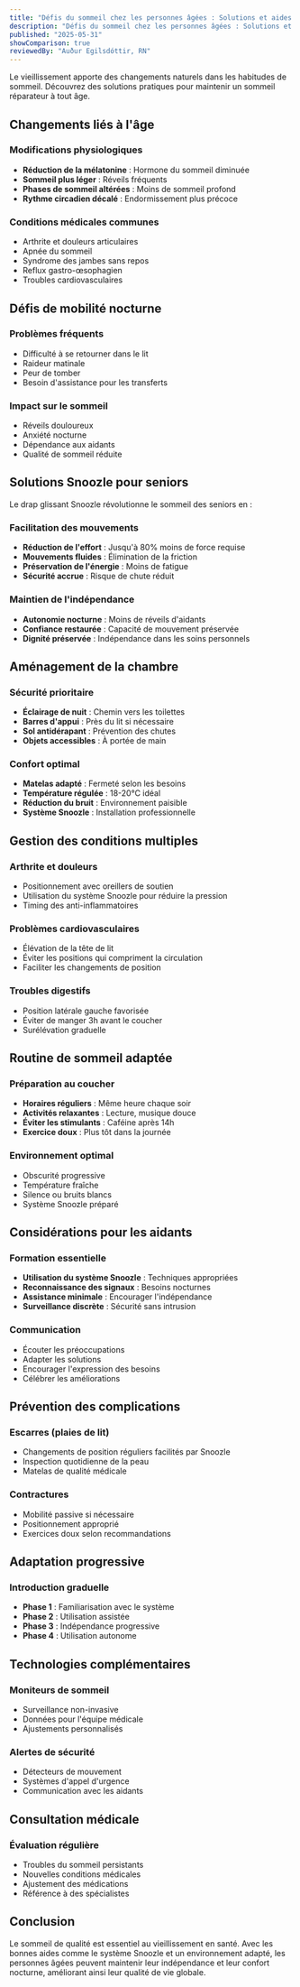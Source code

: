 ```yaml
---
title: "Défis du sommeil chez les personnes âgées : Solutions et aides adaptées"
description: "Défis du sommeil chez les personnes âgées : Solutions et aides adaptées"
published: "2025-05-31"
showComparison: true
reviewedBy: "Auður Egilsdóttir, RN"
---
```

Le vieillissement apporte des changements naturels dans les habitudes de sommeil. Découvrez des solutions pratiques pour maintenir un sommeil réparateur à tout âge.

<h2>Changements liés à l'âge</h2>


<h3>Modifications physiologiques</h3>

- <strong>Réduction de la mélatonine</strong> : Hormone du sommeil diminuée
- <strong>Sommeil plus léger</strong> : Réveils fréquents
- <strong>Phases de sommeil altérées</strong> : Moins de sommeil profond
- <strong>Rythme circadien décalé</strong> : Endormissement plus précoce

<h3>Conditions médicales communes</h3>

- Arthrite et douleurs articulaires
- Apnée du sommeil
- Syndrome des jambes sans repos
- Reflux gastro-œsophagien
- Troubles cardiovasculaires

<h2>Défis de mobilité nocturne</h2>


<h3>Problèmes fréquents</h3>

- Difficulté à se retourner dans le lit
- Raideur matinale
- Peur de tomber
- Besoin d'assistance pour les transferts

<h3>Impact sur le sommeil</h3>

- Réveils douloureux
- Anxiété nocturne
- Dépendance aux aidants
- Qualité de sommeil réduite

<h2>Solutions Snoozle pour seniors</h2><p>Le drap glissant Snoozle révolutionne le sommeil des seniors en :</p>

<h3>Facilitation des mouvements</h3>

- <strong>Réduction de l'effort</strong> : Jusqu'à 80% moins de force requise
- <strong>Mouvements fluides</strong> : Élimination de la friction
- <strong>Préservation de l'énergie</strong> : Moins de fatigue
- <strong>Sécurité accrue</strong> : Risque de chute réduit

<h3>Maintien de l'indépendance</h3>

- <strong>Autonomie nocturne</strong> : Moins de réveils d'aidants
- <strong>Confiance restaurée</strong> : Capacité de mouvement préservée
- <strong>Dignité préservée</strong> : Indépendance dans les soins personnels

<h2>Aménagement de la chambre</h2>


<h3>Sécurité prioritaire</h3>

- <strong>Éclairage de nuit</strong> : Chemin vers les toilettes
- <strong>Barres d'appui</strong> : Près du lit si nécessaire
- <strong>Sol antidérapant</strong> : Prévention des chutes
- <strong>Objets accessibles</strong> : À portée de main

<h3>Confort optimal</h3>

- <strong>Matelas adapté</strong> : Fermeté selon les besoins
- <strong>Température régulée</strong> : 18-20°C idéal
- <strong>Réduction du bruit</strong> : Environnement paisible
- <strong>Système Snoozle</strong> : Installation professionnelle

<h2>Gestion des conditions multiples</h2>


<h3>Arthrite et douleurs</h3>

- Positionnement avec oreillers de soutien
- Utilisation du système Snoozle pour réduire la pression
- Timing des anti-inflammatoires

<h3>Problèmes cardiovasculaires</h3>

- Élévation de la tête de lit
- Éviter les positions qui compriment la circulation
- Faciliter les changements de position

<h3>Troubles digestifs</h3>

- Position latérale gauche favorisée
- Éviter de manger 3h avant le coucher
- Surélévation graduelle

<h2>Routine de sommeil adaptée</h2>


<h3>Préparation au coucher</h3>

- <strong>Horaires réguliers</strong> : Même heure chaque soir
- <strong>Activités relaxantes</strong> : Lecture, musique douce
- <strong>Éviter les stimulants</strong> : Caféine après 14h
- <strong>Exercice doux</strong> : Plus tôt dans la journée

<h3>Environnement optimal</h3>

- Obscurité progressive
- Température fraîche
- Silence ou bruits blancs
- Système Snoozle préparé

<h2>Considérations pour les aidants</h2>


<h3>Formation essentielle</h3>

- <strong>Utilisation du système Snoozle</strong> : Techniques appropriées
- <strong>Reconnaissance des signaux</strong> : Besoins nocturnes
- <strong>Assistance minimale</strong> : Encourager l'indépendance
- <strong>Surveillance discrète</strong> : Sécurité sans intrusion

<h3>Communication</h3>

- Écouter les préoccupations
- Adapter les solutions
- Encourager l'expression des besoins
- Célébrer les améliorations

<h2>Prévention des complications</h2>


<h3>Escarres (plaies de lit)</h3>

- Changements de position réguliers facilités par Snoozle
- Inspection quotidienne de la peau
- Matelas de qualité médicale

<h3>Contractures</h3>

- Mobilité passive si nécessaire
- Positionnement approprié
- Exercices doux selon recommandations

<h2>Adaptation progressive</h2>


<h3>Introduction graduelle</h3>

- <strong>Phase 1</strong> : Familiarisation avec le système
- <strong>Phase 2</strong> : Utilisation assistée
- <strong>Phase 3</strong> : Indépendance progressive
- <strong>Phase 4</strong> : Utilisation autonome

<h2>Technologies complémentaires</h2>


<h3>Moniteurs de sommeil</h3>

- Surveillance non-invasive
- Données pour l'équipe médicale
- Ajustements personnalisés

<h3>Alertes de sécurité</h3>

- Détecteurs de mouvement
- Systèmes d'appel d'urgence
- Communication avec les aidants

<h2>Consultation médicale</h2>


<h3>Évaluation régulière</h3>

- Troubles du sommeil persistants
- Nouvelles conditions médicales
- Ajustement des médications
- Référence à des spécialistes

<h2>Conclusion</h2><p>Le sommeil de qualité est essentiel au vieillissement en santé. Avec les bonnes aides comme le système Snoozle et un environnement adapté, les personnes âgées peuvent maintenir leur indépendance et leur confort nocturne, améliorant ainsi leur qualité de vie globale.</p>

